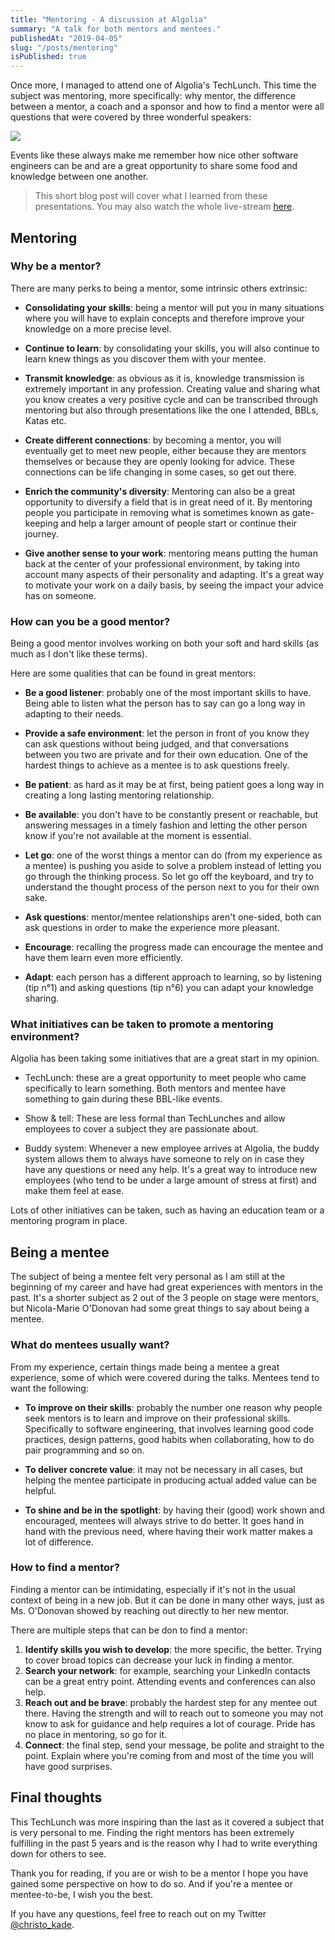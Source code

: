 ```yaml
---
title: "Mentoring - A discussion at Algolia"
summary: "A talk for both mentors and mentees."
publishedAt: "2019-04-05"
slug: "/posts/mentoring"
isPublished: true
---
```


Once more, I managed to attend one of Algolia's TechLunch. This time the subject was mentoring, more specifically: why mentor, the difference between a mentor, a coach and a sponsor and how to find a mentor were all questions that were covered by three wonderful speakers:

![](https://user-images.githubusercontent.com/15229355/55624543-948d8100-57a6-11e9-8a4b-0b25af645d58.png)

Events like these always make me remember how nice other software engineers can be and are a great opportunity to share some food and knowledge between one another.

> This short blog post will cover what I learned from these presentations. You may also watch the whole live-stream [here](https://www.youtube.com/watch?v=INy50NaVNPs).

## Mentoring

### Why be a mentor?

There are many perks to being a mentor, some intrinsic others extrinsic:

- **Consolidating your skills**: being a mentor will put you in many situations where you will have to explain concepts and therefore improve your knowledge on a more precise level.

- **Continue to learn**: by consolidating your skills, you will also continue to learn knew things as you discover them with your mentee.

- **Transmit knowledge**: as obvious as it is, knowledge transmission is extremely important in any profession. Creating value and sharing what you know creates a very positive cycle and can be transcribed through mentoring but also through presentations like the one I attended, BBLs, Katas etc.

- **Create different connections**: by becoming a mentor, you will eventually get to meet new people, either because they are mentors themselves or because they are openly looking for advice. These connections can be life changing in some cases, so get out there.

- **Enrich the community's diversity**: Mentoring can also be a great opportunity to diversify a field that is in great need of it. By mentoring people you participate in removing what is sometimes known as gate-keeping and help a larger amount of people start or continue their journey.

- **Give another sense to your work**: mentoring means putting the human back at the center of your professional environment, by taking into account many aspects of their personality and adapting. It's a great way to motivate your work on a daily basis, by seeing the impact your advice has on someone.

### How can you be a good mentor?

Being a good mentor involves working on both your soft and hard skills (as much as I don't like these terms).

Here are some qualities that can be found in great mentors:

- **Be a good listener**: probably one of the most important skills to have. Being able to listen what the person has to say can go a long way in adapting to their needs.

- **Provide a safe environment**: let the person in front of you know they can ask questions without being judged, and that conversations between you two are private and for their own education. One of the hardest things to achieve as a mentee is to ask questions freely.

- **Be patient**: as hard as it may be at first, being patient goes a long way in creating a long lasting mentoring relationship.

- **Be available**: you don't have to be constantly present or reachable, but answering messages in a timely fashion and letting the other person know if you're not available at the moment is essential.

- **Let go**: one of the worst things a mentor can do (from my experience as a mentee) is pushing you aside to solve a problem instead of letting you go through the thinking process. So let go off the keyboard, and try to understand the thought process of the person next to you for their own sake.

- **Ask questions**: mentor/mentee relationships aren't one-sided, both can ask questions in order to make the experience more pleasant.

- **Encourage**: recalling the progress made can encourage the mentee and have them learn even more efficiently.

- **Adapt**: each person has a different approach to learning, so by listening (tip n°1) and asking questions (tip n°6) you can adapt your knowledge sharing.

### What initiatives can be taken to promote a mentoring environment?

Algolia has been taking some initiatives that are a great start in my opinion.

- TechLunch: these are a great opportunity to meet people who came specifically to learn something. Both mentors and mentee have something to gain during these BBL-like events.

- Show & tell: These are less formal than TechLunches and allow employees to cover a subject they are passionate about.

- Buddy system: Whenever a new employee arrives at Algolia, the buddy system allows them to always have someone to rely on in case they have any questions or need any help. It's a great way to introduce new employees (who tend to be under a large amount of stress at first) and make them feel at ease.

Lots of other initiatives can be taken, such as having an education team or a mentoring program in place.

## Being a mentee

The subject of being a mentee felt very personal as I am still at the beginning of my career and have had great experiences with mentors in the past. It's a shorter subject as 2 out of the 3 people on stage were mentors, but Nicola-Marie O'Donovan had some great things to say about being a mentee.

### What do mentees usually want?

From my experience, certain things made being a mentee a great experience, some of which were covered during the talks. Mentees tend to want the following:

- **To improve on their skills**: probably the number one reason why people seek mentors is to learn and improve on their professional skills. Specifically to software engineering, that involves learning good code practices, design patterns, good habits when collaborating, how to do pair programming and so on.

- **To deliver concrete value**: it may not be necessary in all cases, but helping the mentee participate in producing actual added value can be helpful.

- **To shine and be in the spotlight**: by having their (good) work shown and encouraged, mentees will always strive to do better. It goes hand in hand with the previous need, where having their work matter makes a lot of difference.

### How to find a mentor?

Finding a mentor can be intimidating, especially if it's not in the usual context of being in a new job. But it can be done in many other ways, just as Ms. O'Donovan showed by reaching out directly to her new mentor.

There are multiple steps that can be don to find a mentor:

1. **Identify skills you wish to develop**: the more specific, the better. Trying to cover broad topics can decrease your luck in finding a mentor.
2. **Search your network**: for example, searching your LinkedIn contacts can be a great entry point. Attending events and conferences can also help.
3. **Reach out and be brave**: probably the hardest step for any mentee out there. Having the strength and will to reach out to someone you may not know to ask for guidance and help requires a lot of courage. Pride has no place in mentoring, so go for it.
4. **Connect**: the final step, send your message, be polite and straight to the point. Explain where you're coming from and most of the time you will have good surprises.

## Final thoughts

This TechLunch was more inspiring than the last as it covered a subject that is very personal to me. Finding the right mentors has been extremely fulfilling in the past 5 years and is the reason why I had to write everything down for others to see.

Thank you for reading, if you are or wish to be a mentor I hope you have gained some perspective on how to do so. And if you're a mentee or mentee-to-be, I wish you the best.

If you have any questions, feel free to reach out on my Twitter [@christo_kade](https://twitter.com/christo_kade).
